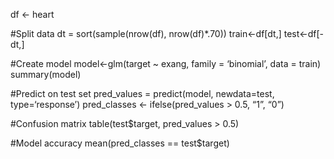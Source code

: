 
df <- heart

#Split data
dt = sort(sample(nrow(df), nrow(df)*.70))
train<-df[dt,]
test<-df[-dt,]

#Create model
model<-glm(target ~ exang, family = 'binomial', data = train)
summary(model)

#Predict on test set
pred_values = predict(model, newdata=test, type='response')
pred_classes <- ifelse(pred_values > 0.5, "1", "0")

#Confusion matrix
table(test$target, pred_values > 0.5)

#Model accuracy
mean(pred_classes == test$target)


